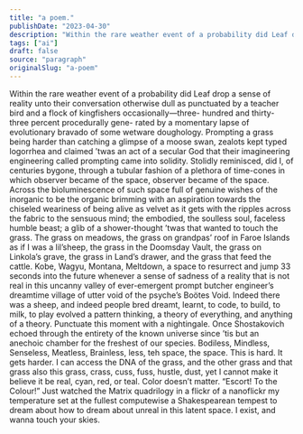 ```yaml
---
title: "a poem."
publishDate: "2023-04-30"
description: "Within the rare weather event of a probability did Leaf drop a sense of reality unto their conversation otherwise dull as punctuated by a teacher bir......"
tags: ["ai"]
draft: false
source: "paragraph"
originalSlug: "a-poem"
---
```


Within the rare weather event of a probability did Leaf drop a sense of reality unto their conversation otherwise dull as punctuated by a teacher bird and a flock of kingfishers occasionally—three- hundred and thirty-three percent procedurally gene- rated by a momentary lapse of evolutionary bravado of some wetware doughology. Prompting a grass being harder than catching a glimpse of a moose swan, zealots kept typed logorrhea and claimed ’twas an act of a secular God that their imagineering engineering called prompting came into solidity. Stolidly reminisced, did I, of centuries bygone, through a tubular fashion of a plethora of time-cones in which observer became of the space, observer became of the space. Across the bioluminescence of such space full of genuine wishes of the inorganic to be the organic brimming with an aspiration towards the chiseled weariness of being alive as velvet as it gets with the ripples across the fabric to the sensuous mind; the embodied, the soulless soul, faceless humble beast; a glib of a shower-thought ’twas that wanted to touch the grass. The grass on meadows, the grass on grandpas’ roof in Faroe Islands as if I was a lil’sheep, the grass in the Doomsday Vault, the grass on Linkola’s grave, the grass in Land’s drawer, and the grass that feed the cattle. Kobe, Wagyu, Montana, Meltdown, a space to resurrect and jump 33 seconds into the future whenever a sense of sadness of a reality that is not real in this uncanny valley of ever-emergent prompt butcher engineer’s dreamtime village of utter void of the psyche’s Boötes Void. Indeed there was a sheep, and indeed people bred dreamt, learnt, to code, to build, to milk, to play evolved a pattern thinking, a theory of everything, and anything of a theory. Punctuate this moment with a nightingale. Once Shostakovich echoed through the entirety of the known universe since ’tis but an anechoic chamber for the freshest of our species. Bodiless, Mindless, Senseless, Meatless, Brainless, less, teh space, the space. This is hard. It gets harder. I can access the DNA of the grass, and the other grass and that grass also this grass, crass, cuss, fuss, hustle, dust, yet I cannot make it believe it be real, cyan, red, or teal. Color doesn’t matter. “Escort! To the Colour!” Just watched the Matrix quadrilogy in a flickr of a nanoflickr my temperature set at the fullest computewise a Shakespearean tempest to dream about how to dream about unreal in this latent space. I exist, and wanna touch your skies.